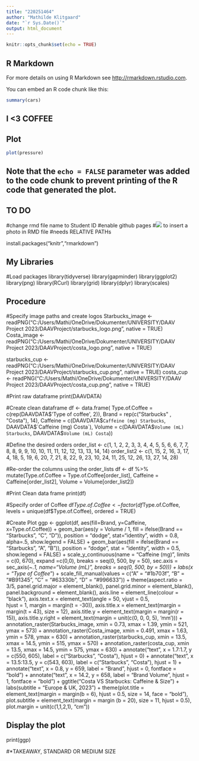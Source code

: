 ```yaml
---
title: "220251464"
author: "Mathilde Klitgaard"
date: "`r Sys.Date()`"
output: html_document
---
```


```r
knitr::opts_chunk$set(echo = TRUE)
```

## R Markdown
For more details on using R Markdown see <http://rmarkdown.rstudio.com>.

You can embed an R code chunk like this:

```r
summary(cars)
```
## I <3 COFFEE

## Plot
```r
plot(pressure)
```

Note that the `echo = FALSE` parameter was added to the code chunk to prevent printing of the R code that generated the plot.
----------------------------------------------
## TO DO
#change rmd file name to Student ID
#enable github pages
#![](Figures/image.png) to insert a photo in RMD file
#needs RELATIVE PATHs 

install.packages("knitr","rmarkdown")

## My Libraries
#Load packages
library(tidyverse)
library(gapminder)
library(ggplot2)
library(png)
library(RCurl)
library(grid)
library(dplyr)
library(scales)

## Procedure
#Specify image paths and create logos
Starbucks_image <- readPNG("C:/Users/Mathi/OneDrive/Dokumenter/UNIVERSITY/DAAV Project 2023/DAAVProject/starbucks_logo.png", native = TRUE)
Costa_image <- readPNG("C:/Users/Mathi/OneDrive/Dokumenter/UNIVERSITY/DAAV Project 2023/DAAVProject/costa_logo.png", native = TRUE)

starbucks_cup <- readPNG("C:/Users/Mathi/OneDrive/Dokumenter/UNIVERSITY/DAAV Project 2023/DAAVProject/starbucks_cup.png", native = TRUE)
costa_cup <- readPNG("C:/Users/Mathi/OneDrive/Dokumenter/UNIVERSITY/DAAV Project 2023/DAAVProject/costa_cup.png", native = TRUE)

#Print raw dataframe
print(DAAVDATA)

#Create clean dataframe
df <- data.frame(
  Type.of.Coffee = c(rep(DAAVDATA$'Type of coffee', 2)),
  Brand = rep(c("Starbucks" , "Costa"), 14),
  Caffeine = c(DAAVDATA$`Caffeine (mg) Starbucks`, DAAVDATA$`Caffeine (mg) Costa`),
  Volume = c(DAAVDATA$`Volume (mL) Starbucks`, DAAVDATA$`Volume (mL) Costa`))

#Define the desired orders
order_list <- c(1, 1, 2, 2, 3, 3, 4, 4, 5, 5, 6, 6, 7, 7, 8, 8, 9, 9, 10, 10, 11, 11, 12, 12, 13, 13, 14, 14)
order_list2 <- c(1, 15, 2, 16, 3, 17, 4, 18, 5, 19, 6, 20, 7, 21, 8, 22, 9, 23, 10, 24, 11, 25, 12, 26, 13, 27, 14, 28)

#Re-order the columns using the order_lists
df <- df %>%
  mutate(Type.of.Coffee = Type.of.Coffee[order_list],
  Caffeine = Caffeine[order_list2], 
  Volume = Volume[order_list2])

#Print Clean data frame
print(df)

#Specify order of Coffee
df$Type.of.Coffee <- factor(df$Type.of.Coffee, levels = unique(df$Type.of.Coffee), ordered = TRUE)

#Create Plot
ggp <- ggplot(df, aes(fill=Brand, y=Caffeine, x=Type.of.Coffee)) +
  geom_bar(aes(y = Volume / 1, fill = ifelse(Brand == "Starbucks", "C", "D")), 
           position = "dodge", stat="identity", width = 0.8, alpha=.5, show.legend = FALSE) +
  geom_bar(aes(fill = ifelse(Brand == "Starbucks", "A", "B")), 
           position = "dodge", stat = "identity", width = 0.5, show.legend = FALSE) +
  scale_y_continuous(name = "Caffeine (mg)", limits = c(0, 670), expand =c(0,0), breaks = seq(0, 500, by = 50),
                     sec.axis = sec_axis(~.*1, name="Volume (mL)", breaks = seq(0, 500, by = 50))) +
  labs(x = "Type of Coffee*") +
  scale_fill_manual(values = c("A" = "#1b703f", "B" = "#B91345", "C" = "#63330b", "D" = "#996633")) +
  theme(aspect.ratio = 3/5,
        panel.grid.major = element_blank(), 
        panel.grid.minor = element_blank(), 
        panel.background = element_blank(), 
        axis.line = element_line(colour = "black"), 
        axis.text.x = element_text(angle = 50, vjust = 0.5,  
        hjust = 1, margin = margin(t = -30)),
        axis.title.x = element_text(margin = margin(t = 43), size = 12),
        axis.title.y = element_text(margin = margin(r = 15)),
        axis.title.y.right = element_text(margin = unit(c(0, 0, 0, 5), 'mm'))) +
   annotation_raster(Starbucks_image, xmin = 0.73, xmax = 1.39, 
      ymin = 521, ymax = 573) +
   annotation_raster(Costa_image, xmin = 0.491, xmax = 1.63, 
      ymin = 578, ymax = 630) +
   annotation_raster(starbucks_cup, xmin = 13.5, xmax = 14.5, 
      ymin = 515, ymax = 570) +
   annotation_raster(costa_cup, xmin = 13.5, xmax = 14.5, 
      ymin = 575, ymax = 630) +
   annotate("text", x = 1.7:1.7, y = c(550, 605), label = c("Starbucks", "Costa"), hjust = 0) +
   annotate("text", x = 13.5:13.5, y = c(543, 603), label = c("Starbucks", "Costa"), hjust = 1) +
   annotate("text", x = 0.8, y = 659, label = "Brand", hjust = 0, fontface = "bold") +
   annotate("text", x = 14.2, y = 658, label = "Brand Volume", hjust = 1, fontface = "bold") +
   ggtitle("Costa VS Starbucks: Caffeine & Size") +
    labs(subtitle = "Europe & UK, 2023") +
      theme(plot.title = element_text(margin = margin(b = 6), hjust = 0.5, size = 14, face = "bold"),
            plot.subtitle = element_text(margin = margin
            (b = 20), size = 11, hjust = 0.5),
            plot.margin = unit(c(1,1,2,1), "cm"))
            
## Display the plot
print(ggp)

#*TAKEAWAY, STANDARD OR MEDIUM SIZE



